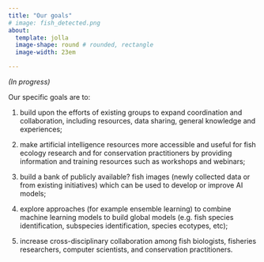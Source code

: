 ```yaml
---
title: "Our goals"
# image: fish_detected.png
about: 
  template: jolla
  image-shape: round # rounded, rectangle
  image-width: 23em

---
```


*(In progress)*

Our specific goals are to:

1)	build upon the efforts of existing groups to expand coordination and collaboration, including resources, data sharing, general knowledge and experiences;

2)	make artificial intelligence resources more accessible and useful for fish ecology research and for conservation practitioners by providing information and training resources such as workshops and webinars;

3)	build a bank of publicly available? fish images (newly collected data or from existing initiatives) which can be used to develop or improve AI models;

4)	explore approaches (for example ensemble learning) to combine machine learning models to build global models (e.g. fish species identification, subspecies identification, species ecotypes, etc);

5)	increase cross-disciplinary collaboration among fish biologists, fisheries researchers, computer scientists, and conservation practitioners.


